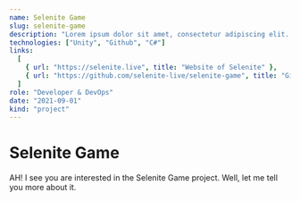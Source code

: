 ```yaml
---
name: Selenite Game
slug: selenite-game
description: "Lorem ipsum dolor sit amet, consectetur adipiscing elit. Nullam nec purus nec nunc. Nullam nec purus nec nunc. Nullam nec purus nec nunc. Nullam nec purus nec nunc."
technologies: ["Unity", "Github", "C#"]
links:
  [
    { url: "https://selenite.live", title: "Website of Selenite" },
    { url: "https://github.com/selenite-live/selenite-game", title: "Github Repository of Selenite" },
  ]
role: "Developer & DevOps"
date: "2021-09-01"
kind: "project"
---
```


# Selenite Game

AH! I see you are interested in the Selenite Game project. Well, let me tell you more about it.

